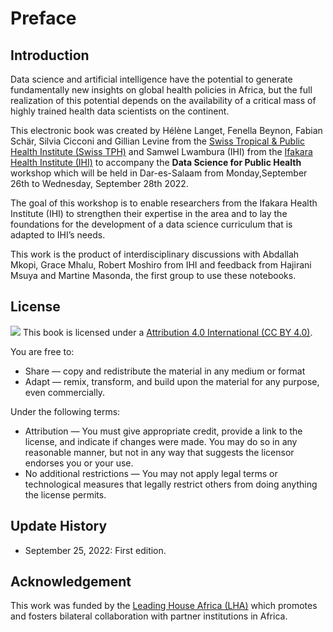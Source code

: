 # Preface {.unnumbered}

## Introduction

Data science and artificial intelligence have the potential to generate fundamentally new insights on global health policies in Africa, but the full realization of this potential depends on the availability of a critical mass of highly trained health data scientists on the continent.

This electronic book was created by Hélène Langet, Fenella Beynon, Fabian Schär, Silvia Cicconi and Gillian Levine from the [Swiss Tropical & Public Health Institute (Swiss TPH)](https://www.swisstph.ch) and Samwel Lwambura (IHI) from the [Ifakara Health Institute (IHI)](https://ihi.or.tz/) to accompany the **Data Science for Public Health** workshop which will be held in Dar-es-Salaam from Monday,September 26th to Wednesday, September 28th 2022. 

The goal of this workshop is to enable researchers from the Ifakara Health Institute (IHI) to strengthen their expertise in the area and to lay the foundations for the development of a data science curriculum that is adapted to IHI's needs.

This work is the product of interdisciplinary discussions with Abdallah Mkopi, Grace Mhalu, Robert Moshiro from IHI and feedback from Hajirani Msuya and Martine Masonda, the first group to use these notebooks.

## License

![](https://i.creativecommons.org/l/by/4.0/88x31.png) This book is licensed under a [Attribution 4.0 International (CC BY 4.0)](https://creativecommons.org/licenses/by/4.0/).

You are free to:

-   Share --- copy and redistribute the material in any medium or format
-   Adapt --- remix, transform, and build upon the material for any purpose, even commercially.

Under the following terms:

-   Attribution --- You must give appropriate credit, provide a link to the license, and indicate if changes were made. You may do so in any reasonable manner, but not in any way that suggests the licensor endorses you or your use.
-   No additional restrictions --- You may not apply legal terms or technological measures that legally restrict others from doing anything the license permits.


## Update History

* September 25, 2022: First edition.

## Acknowledgement

This work was funded by the [Leading House Africa (LHA)](https://www.swisstph.ch/en/research/leading-house-africa/) which promotes and fosters bilateral collaboration with partner institutions in Africa.